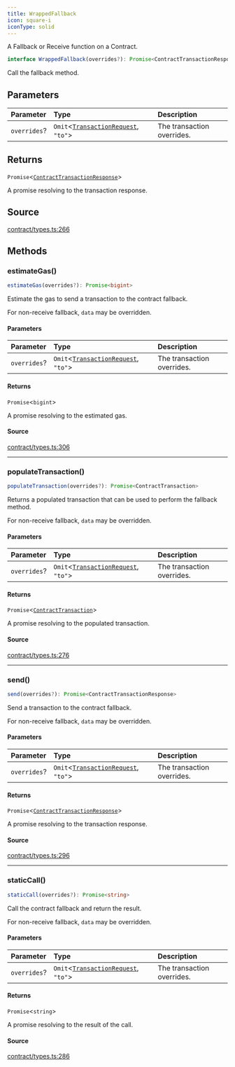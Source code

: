```yaml
---
title: WrappedFallback
icon: square-i
iconType: solid
---
```


A Fallback or Receive function on a Contract.

```ts
interface WrappedFallback(overrides?): Promise<ContractTransactionResponse>
```

Call the fallback method.

## Parameters

| Parameter | Type | Description |
| :------ | :------ | :------ |
| `overrides`? | `Omit`\<[`TransactionRequest`](/content/type-aliases/TransactionRequest), `"to"`\> | The transaction overrides. |

## Returns

`Promise`\<[`ContractTransactionResponse`](/content/classes/ContractTransactionResponse)\>

A promise resolving to the transaction response.

## Source

[contract/types.ts:266](https://github.com/dominant-strategies/quais.js/blob/9cd48558df3d21b38e50dd81be3a8b94ee4847f2/src/contract/types.ts#L266)

## Methods

### estimateGas()

```ts
estimateGas(overrides?): Promise<bigint>
```

Estimate the gas to send a transaction to the contract fallback.

For non-receive fallback, `data` may be overridden.

#### Parameters

| Parameter | Type | Description |
| :------ | :------ | :------ |
| `overrides`? | `Omit`\<[`TransactionRequest`](/content/type-aliases/TransactionRequest), `"to"`\> | The transaction overrides. |

#### Returns

`Promise`\<`bigint`\>

A promise resolving to the estimated gas.

#### Source

[contract/types.ts:306](https://github.com/dominant-strategies/quais.js/blob/9cd48558df3d21b38e50dd81be3a8b94ee4847f2/src/contract/types.ts#L306)

***

### populateTransaction()

```ts
populateTransaction(overrides?): Promise<ContractTransaction>
```

Returns a populated transaction that can be used to perform the fallback method.

For non-receive fallback, `data` may be overridden.

#### Parameters

| Parameter | Type | Description |
| :------ | :------ | :------ |
| `overrides`? | `Omit`\<[`TransactionRequest`](/content/type-aliases/TransactionRequest), `"to"`\> | The transaction overrides. |

#### Returns

`Promise`\<[`ContractTransaction`](/content/interfaces/ContractTransaction)\>

A promise resolving to the populated transaction.

#### Source

[contract/types.ts:276](https://github.com/dominant-strategies/quais.js/blob/9cd48558df3d21b38e50dd81be3a8b94ee4847f2/src/contract/types.ts#L276)

***

### send()

```ts
send(overrides?): Promise<ContractTransactionResponse>
```

Send a transaction to the contract fallback.

For non-receive fallback, `data` may be overridden.

#### Parameters

| Parameter | Type | Description |
| :------ | :------ | :------ |
| `overrides`? | `Omit`\<[`TransactionRequest`](/content/type-aliases/TransactionRequest), `"to"`\> | The transaction overrides. |

#### Returns

`Promise`\<[`ContractTransactionResponse`](/content/classes/ContractTransactionResponse)\>

A promise resolving to the transaction response.

#### Source

[contract/types.ts:296](https://github.com/dominant-strategies/quais.js/blob/9cd48558df3d21b38e50dd81be3a8b94ee4847f2/src/contract/types.ts#L296)

***

### staticCall()

```ts
staticCall(overrides?): Promise<string>
```

Call the contract fallback and return the result.

For non-receive fallback, `data` may be overridden.

#### Parameters

| Parameter | Type | Description |
| :------ | :------ | :------ |
| `overrides`? | `Omit`\<[`TransactionRequest`](/content/type-aliases/TransactionRequest), `"to"`\> | The transaction overrides. |

#### Returns

`Promise`\<`string`\>

A promise resolving to the result of the call.

#### Source

[contract/types.ts:286](https://github.com/dominant-strategies/quais.js/blob/9cd48558df3d21b38e50dd81be3a8b94ee4847f2/src/contract/types.ts#L286)
